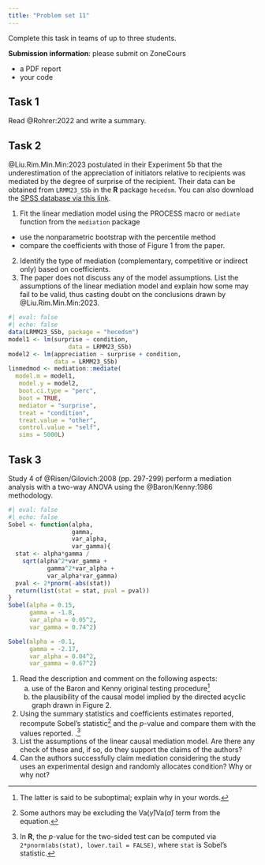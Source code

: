 ```yaml
---
title: "Problem set 11"
---
```


Complete this task in teams of up to three students.

**Submission information**: please submit on ZoneCours

-   a PDF report
-   your code

## Task 1

Read @Rohrer:2022 and write a summary.

## Task 2

@Liu.Rim.Min.Min:2023 postulated in their Experiment 5b that the underestimation of the appreciation of initiators relative to recipients was mediated by the degree of surprise of the recipient. Their data can be obtained from `LRMM23_S5b` in the **R** package `hecedsm`. You can also download the [SPSS database via this link](/files/data/SPSS/LRMM23_S5b.sav).

1. Fit the linear mediation model using the PROCESS macro or `mediate` function from the `mediation` package
  - use the nonparametric bootstrap with the percentile method
  - compare the coefficients with those of Figure 1 from the paper.
2. Identify the type of mediation (complementary, competitive or indirect only) based on coefficients.
3. The paper does not discuss any of the model assumptions.  List the assumptions of the linear mediation model and explain how some may fail to be valid, thus casting doubt on the conclusions drawn by @Liu.Rim.Min.Min:2023.


```r
#| eval: false
#| echo: false
data(LRMM23_S5b, package = "hecedsm")
model1 <- lm(surprise ~ condition,
                 data = LRMM23_S5b)
model2 <- lm(appreciation ~ surprise + condition,
             data = LRMM23_S5b)
linmedmod <- mediation::mediate(
  model.m = model1, 
   model.y = model2,
   boot.ci.type = "perc",
   boot = TRUE,
   mediator = "surprise",
   treat = "condition",
   treat.value = "other",
   control.value = "self",
   sims = 5000L)
```

## Task 3

Study 4 of @Risen/Gilovich:2008 (pp. 297-299) perform a mediation analysis with a two-way ANOVA using the @Baron/Kenny:1986 methodology. 

```r
#| eval: false
#| echo: false
Sobel <- function(alpha, 
                  gamma, 
                  var_alpha, 
                  var_gamma){
  stat <- alpha*gamma / 
    sqrt(alpha^2*var_gamma + 
           gamma^2*var_alpha + 
           var_alpha*var_gamma)
  pval <- 2*pnorm(-abs(stat))
  return(list(stat = stat, pval = pval))
}
Sobel(alpha = 0.15, 
      gamma = -1.8, 
      var_alpha = 0.05^2, 
      var_gamma = 0.74^2)

Sobel(alpha = -0.1, 
      gamma = -2.17, 
      var_alpha = 0.04^2, 
      var_gamma = 0.67^2)
```

1. Read the description and comment on the following aspects:
    a. use of the Baron and Kenny original testing procedure^[The latter is said to be suboptimal; explain why in your words.]
    b. the plausibility of the causal model implied by the directed acyclic graph drawn in Figure 2.
2. Using the summary statistics and coefficients estimates reported, recompute Sobel's statistic^[Some authors may be excluding the $\mathsf{Va}(\widehat{\gamma})\mathsf{Va}(\widehat{\alpha})$ term from the equation.] and the _p_-value and compare them with the values reported.
.^[In **R**, the $p$-value for the two-sided test can be computed via `2*pnorm(abs(stat), lower.tail = FALSE)`, where `stat` is Sobel's statistic.]
3. List the assumptions of the linear causal mediation model. Are there any check of these and, if so, do they support the claims of the authors? 
4. Can the authors successfully claim mediation considering the study uses an experimental design and randomly allocates condition? Why or why not?
